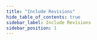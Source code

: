 ```yaml
---
title: "Include Revisions"
hide_table_of_contents: true
sidebar_label: Include Revisions
sidebar_position: 1
---
```





<LanguageSwitcher supportedLanguages={supportedLanguages} />

<LanguageContent language="csharp">
   <IncludingCsharp />
</LanguageContent>

<LanguageContent language="php">
   <IncludingPhp />
</LanguageContent>

<LanguageContent language="nodejs">
   <IncludingNodejs />
</LanguageContent>


<!---
### Document Extensions
- [Document Revisions Overview](../../../../document-extensions/revisions/overview)
- [Revert Revisions](../../../../document-extensions/revisions/revert-revisions)
- [Revisions and Other Features](../../../../document-extensions/revisions/revisions-and-other-features)

### Client API
- [Revisions: API Overview](../../../../document-extensions/revisions/client-api/overview)
- [Operations: Configuring Revisions](../../../../document-extensions/revisions/client-api/operations/configure-revisions)
- [Session: Loading Revisions](../../../../document-extensions/revisions/client-api/session/loading)
- [Session: Counting Revisions](../../../../document-extensions/revisions/client-api/session/counting)

### Studio
- [Settings: Document Revisions](../../../../studio/database/settings/document-revisions)
- [Document Extensions: Revisions](../../../../studio/database/document-extensions/revisions)


-->